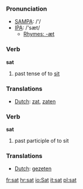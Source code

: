 === Pronunciation ===
*[[w:SAMPA|SAMPA]]: /'/
*[[w:IPA|IPA]]: /'sæt/
**[[Rhymes:English:-æt|Rhymes: -æt]]

=== Verb ===

'''sat'''

# past tense of to [[sit]]

=== Translations ===
*[[Dutch]]: [[zat]], [[zaten]]

=== Verb ===

'''sat'''

# past participle of to sit

=== Translations ===
*[[Dutch]]: [[gezeten]]

[[fr:sat]]
[[hr:sat]]
[[io:Sat]]
[[it:sat]]
[[pl:sat]]